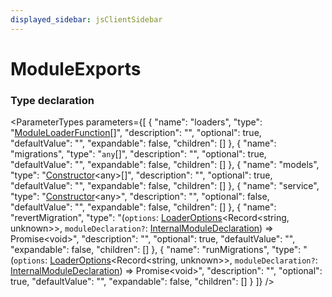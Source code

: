 ```yaml
---
displayed_sidebar: jsClientSidebar
---
```



# ModuleExports

### Type declaration

<ParameterTypes parameters={[
  {
    "name": "loaders",
    "type": "[ModuleLoaderFunction](internal.internal-1.ModulesSdkTypes.ModuleLoaderFunction.mdx)[]",
    "description": "",
    "optional": true,
    "defaultValue": "",
    "expandable": false,
    "children": []
  },
  {
    "name": "migrations",
    "type": "`any`[]",
    "description": "",
    "optional": true,
    "defaultValue": "",
    "expandable": false,
    "children": []
  },
  {
    "name": "models",
    "type": "[Constructor](../../internal/types/internal.Constructor.mdx)&#60;any&#62;[]",
    "description": "",
    "optional": true,
    "defaultValue": "",
    "expandable": false,
    "children": []
  },
  {
    "name": "service",
    "type": "[Constructor](../../internal/types/internal.Constructor.mdx)&#60;any&#62;",
    "description": "",
    "optional": false,
    "defaultValue": "",
    "expandable": false,
    "children": []
  },
  {
    "name": "revertMigration",
    "type": "(`options`: [LoaderOptions](internal.internal-1.ModulesSdkTypes.LoaderOptions.mdx)&#60;Record&#60;string, unknown&#62;&#62;, `moduleDeclaration?`: [InternalModuleDeclaration](internal.internal-1.ModulesSdkTypes.InternalModuleDeclaration.mdx)) => Promise&#60;void&#62;",
    "description": "",
    "optional": true,
    "defaultValue": "",
    "expandable": false,
    "children": []
  },
  {
    "name": "runMigrations",
    "type": "(`options`: [LoaderOptions](internal.internal-1.ModulesSdkTypes.LoaderOptions.mdx)&#60;Record&#60;string, unknown&#62;&#62;, `moduleDeclaration?`: [InternalModuleDeclaration](internal.internal-1.ModulesSdkTypes.InternalModuleDeclaration.mdx)) => Promise&#60;void&#62;",
    "description": "",
    "optional": true,
    "defaultValue": "",
    "expandable": false,
    "children": []
  }
]} />
